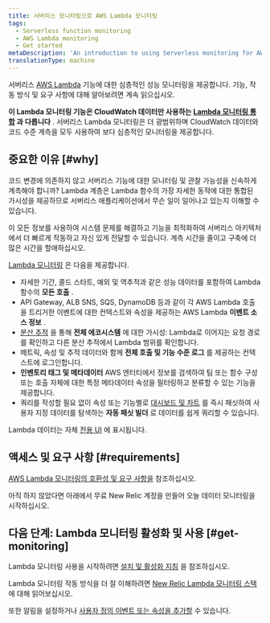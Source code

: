 ```yaml
---
title: 서버리스 모니터링으로 AWS Lambda 모니터링
tags:
  - Serverless function monitoring
  - AWS Lambda monitoring
  - Get started
metaDescription: 'An introduction to using Serverless monitoring for AWS Lambda functions in New Relic: how it works and requirements for using it.'
translationType: machine
---
```


서버리스 [AWS Lambda](https://aws.amazon.com/lambda/) 기능에 대한 심층적인 성능 모니터링을 제공합니다. 기능, 작동 방식 및 요구 사항에 대해 알아보려면 계속 읽으십시오.

**이 Lambda 모니터링 기능은 CloudWatch 데이터만 사용하는 [Lambda 모니터링 통합](/docs/integrations/amazon-integrations/aws-integrations-list/aws-lambda-monitoring-integration) 과 다릅니다** . 서버리스 Lambda 모니터링은 더 광범위하며 CloudWatch 데이터와 코드 수준 계측을 모두 사용하여 보다 심층적인 모니터링을 제공합니다.

## 중요한 이유 [#why]

코드 변경에 의존하지 않고 서버리스 기능에 대한 모니터링 및 관찰 가능성을 신속하게 계측해야 합니까? Lambda 계층은 Lambda 함수의 가장 자세한 동작에 대한 통합된 가시성을 제공하므로 서버리스 애플리케이션에서 무슨 일이 일어나고 있는지 이해할 수 있습니다.

이 모든 정보를 사용하여 시스템 문제를 해결하고 기능을 최적화하여 서버리스 아키텍처에서 더 빠르게 작동하고 자신 있게 전달할 수 있습니다. 계측 시간을 줄이고 구축에 더 많은 시간을 할애하십시오.

[Lambda 모니터링](/docs/serverless-function-monitoring/aws-lambda-monitoring/ui-data/understand-lambda-monitoring-ui#find-data) 은 다음을 제공합니다.

* 자세한 기간, 콜드 스타트, 예외 및 역추적과 같은 성능 데이터를 포함하여 Lambda 함수의 **모든 호출** .
* API Gateway, ALB SNS, SQS, DynamoDB 등과 같이 각 AWS Lambda 호출을 트리거한 이벤트에 대한 컨텍스트와 속성을 제공하는 AWS Lambda **이벤트 소스 정보** .
* [분산 추적](/docs/apm/distributed-tracing/getting-started/introduction-distributed-tracing) 을 통해 **전체 에코시스템** 에 대한 가시성: Lambda로 이어지는 요청 경로를 확인하고 다른 분산 추적에서 Lambda 범위를 확인합니다.
* 메트릭, 속성 및 추적 데이터와 함께 **전체 호출 및 기능 수준 로그** 를 제공하는 컨텍스트에 로그인합니다.
* **인벤토리 태그 및 메타데이터** AWS 엔터티에서 정보를 검색하여 팀 또는 함수 구성 또는 호출 자체에 대한 특정 메타데이터 속성을 필터링하고 분류할 수 있는 기능을 제공합니다.
* 쿼리를 작성할 필요 없이 속성 또는 기능별로 [대시보드 및 차트](/docs/serverless-function-monitoring/aws-lambda-monitoring/ui-data/understand-lambda-monitoring-ui#chart-data) 를 즉시 패싯하여 사용자 지정 데이터를 탐색하는 **자동 패싯 빌더** 로 데이터를 쉽게 쿼리할 수 있습니다.

Lambda 데이터는 자체 [전용 UI](/docs/lambda-monitoring-ui) 에 표시됩니다.

## 액세스 및 요구 사항 [#requirements]

[AWS Lambda 모니터링의 호환성 및 요구 사항을](/docs/serverless-function-monitoring/aws-lambda-monitoring/get-started/compatibility-requirements-aws-lambda-monitoring) 참조하십시오.

아직 하지 않았다면 아래에서 무료 New Relic 계정을 만들어 오늘 데이터 모니터링을 시작하십시오.

<InlineSignup/>

## 다음 단계: Lambda 모니터링 활성화 및 사용 [#get-monitoring]

Lambda 모니터링 사용을 시작하려면 [설치 및 활성화 지침](/docs/serverless-function-monitoring/aws-lambda-monitoring/enable-lambda-monitoring) 을 참조하십시오.

Lambda 모니터링 작동 방식을 더 잘 이해하려면 [New Relic Lambda 모니터링 스택](/docs/serverless-function-monitoring/aws-lambda-monitoring/get-started/architecture/) 에 대해 읽어보십시오.

또한 알림을 설정하거나 [사용자 정의 이벤트 또는 속성을 추가할](https://discuss.newrelic.com/t/relic-solution-configuring-custom-attributes-and-events-in-aws-lambda/96043) 수 있습니다.